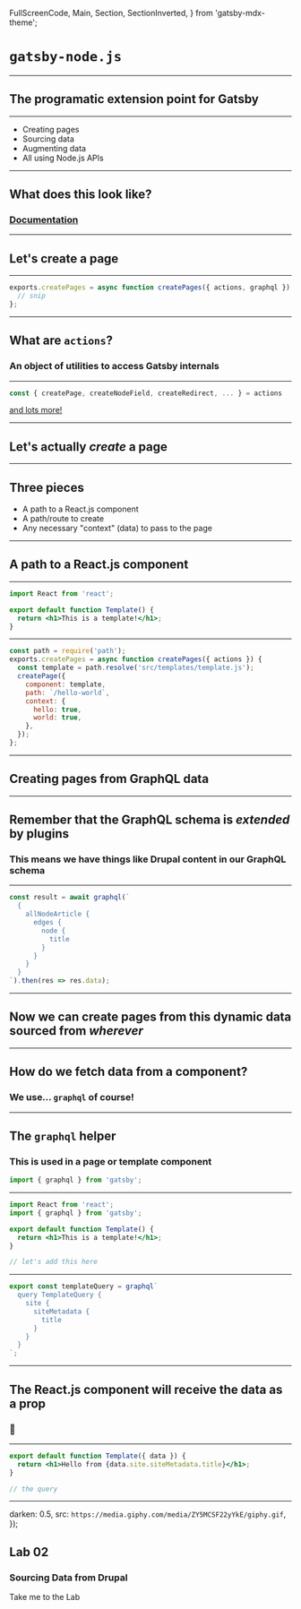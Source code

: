   FullScreenCode,
  Main,
  Section,
  SectionInverted,
} from 'gatsby-mdx-theme';



# `gatsby-node.js`

---

## The programatic extension point for Gatsby

---

- Creating pages
- Sourcing data
- Augmenting data
- All using Node.js APIs

---

## What does this look like?

### [Documentation](https://www.gatsbyjs.org/docs/node-apis/)

---

## Let's create a page

---


```js
exports.createPages = async function createPages({ actions, graphql }) {
  // snip
};
```

---

## What are `actions`?

### An object of utilities to access Gatsby internals

---

```js
const { createPage, createNodeField, createRedirect, ... } = actions
```

[and lots more!](https://www.gatsbyjs.org/docs/actions/#actions)

---

## Let's actually _create_ a page

---

## Three pieces

- A path to a React.js component
- A path/route to create
- Any necessary "context" (data) to pass to the page

---

## A path to a React.js component

---


```jsx
import React from 'react';

export default function Template() {
  return <h1>This is a template!</h1>;
}
```

---


```jsx
const path = require('path');
exports.createPages = async function createPages({ actions }) {
  const template = path.resolve('src/templates/template.js');
  createPage({
    component: template,
    path: `/hello-world`,
    context: {
      hello: true,
      world: true,
    },
  });
};
```

---

## Creating pages from GraphQL data

---

## Remember that the GraphQL schema is _extended_ by plugins

### This means we have things like Drupal content in our GraphQL schema

---


```jsx
const result = await graphql(`
  {
    allNodeArticle {
      edges {
        node {
          title
        }
      }
    }
  }
`).then(res => res.data);
```

---

## Now we can create pages from this dynamic data sourced from _wherever_

---

## How do we fetch data from a component?

### We use... `graphql` of course!

---

## The `graphql` helper

### This is used in a page or template component

```jsx
import { graphql } from 'gatsby';
```

---


```jsx
import React from 'react';
import { graphql } from 'gatsby';

export default function Template() {
  return <h1>This is a template!</h1>;
}

// let's add this here
```

---


```jsx
export const templateQuery = graphql`
  query TemplateQuery {
    site {
      siteMetadata {
        title
      }
    }
  }
`;
```

---

## The React.js component will receive the data as a prop

### 🤯

---


```jsx
export default function Template({ data }) {
  return <h1>Hello from {data.site.siteMetadata.title}</h1>;
}

// the query
```

---

  darken: 0.5,
  src: `https://media.giphy.com/media/ZY5MCSF22yYkE/giphy.gif`,
});

## Lab 02

### Sourcing Data from Drupal

<Link href="/labs/02-querying-drupal/">Take me to the Lab</Link>

